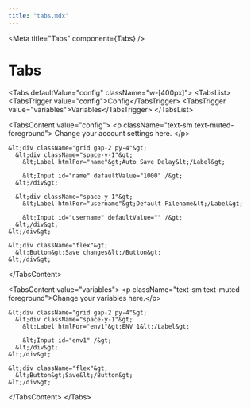 ```yaml
---
title: "tabs.mdx"
---
```




&lt;Meta title="Tabs" component={Tabs} /&gt;

# Tabs

&lt;Tabs defaultValue="config" className="w-[400px]"&gt;
  &lt;TabsList&gt;
    &lt;TabsTrigger value="config"&gt;Config&lt;/TabsTrigger&gt;
    &lt;TabsTrigger value="variables"&gt;Variables&lt;/TabsTrigger&gt;
  &lt;/TabsList&gt;

  &lt;TabsContent value="config"&gt;
    &lt;p className="text-sm text-muted-foreground"&gt;
      Change your account settings here.
    &lt;/p&gt;

    &lt;div className="grid gap-2 py-4"&gt;
      &lt;div className="space-y-1"&gt;
        &lt;Label htmlFor="name"&gt;Auto Save Delay&lt;/Label&gt;

        &lt;Input id="name" defaultValue="1000" /&gt;
      &lt;/div&gt;

      &lt;div className="space-y-1"&gt;
        &lt;Label htmlFor="username"&gt;Default Filename&lt;/Label&gt;

        &lt;Input id="username" defaultValue="" /&gt;
      &lt;/div&gt;
    &lt;/div&gt;

    &lt;div className="flex"&gt;
      &lt;Button&gt;Save changes&lt;/Button&gt;
    &lt;/div&gt;

  &lt;/TabsContent&gt;

  &lt;TabsContent value="variables"&gt;
    &lt;p className="text-sm text-muted-foreground"&gt;Change your variables here.&lt;/p&gt;

    &lt;div className="grid gap-2 py-4"&gt;
      &lt;div className="space-y-1"&gt;
        &lt;Label htmlFor="env1"&gt;ENV 1&lt;/Label&gt;

        &lt;Input id="env1" /&gt;
      &lt;/div&gt;
    &lt;/div&gt;

    &lt;div className="flex"&gt;
      &lt;Button&gt;Save&lt;/Button&gt;
    &lt;/div&gt;

  &lt;/TabsContent&gt;
&lt;/Tabs&gt;
